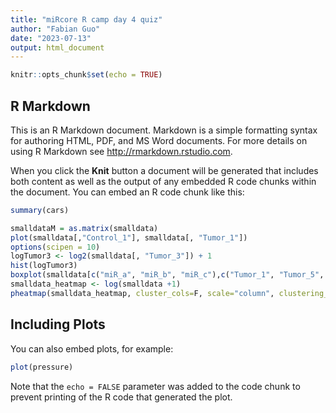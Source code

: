 ---
title: "miRcore R camp day 4 quiz"
author: "Fabian Guo"
date: "2023-07-13"
output: html_document
---

```{r setup, include=FALSE}
knitr::opts_chunk$set(echo = TRUE)
```

## R Markdown

This is an R Markdown document. Markdown is a simple formatting syntax for authoring HTML, PDF, and MS Word documents. For more details on using R Markdown see <http://rmarkdown.rstudio.com>.

When you click the **Knit** button a document will be generated that includes both content as well as the output of any embedded R code chunks within the document. You can embed an R code chunk like this:

```{r cars}
summary(cars)
```

```{r}
smalldataM = as.matrix(smalldata)
plot(smalldata[,"Control_1"], smalldata[, "Tumor_1"])
options(scipen = 10)
logTumor3 <- log2(smalldata[, "Tumor_3"]) + 1
hist(logTumor3)
boxplot(smalldata[c("miR_a", "miR_b", "miR_c"),c("Tumor_1", "Tumor_5", "Tumor_7", "Control_1", "Control_5", "Control_7")])
smalldata_heatmap <- log(smalldata +1)
pheatmap(smalldata_heatmap, cluster_cols=F, scale="column", clustering_distance_rows="correlation", cellwidth=10, cellheight=20, color=colorRampPalette(c("darkblue", "white", "red2"))(256), border_color=NA, main= "Super Heatmap")
```

## Including Plots

You can also embed plots, for example:

```{r pressure, echo=FALSE}
plot(pressure)
```

Note that the `echo = FALSE` parameter was added to the code chunk to prevent printing of the R code that generated the plot.
